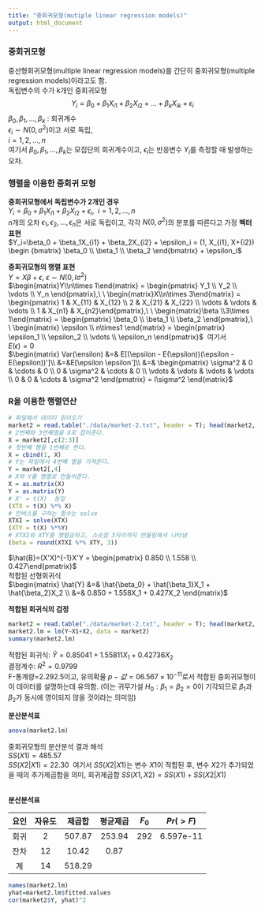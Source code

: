 ```yaml
---
title: "중회귀모형(mutiple linear regression models)"
output: html_document
---
```


### 중회귀모형
중선형회귀모형(multiple linear regression models)를 간단히 중회귀모형(multiple regression models)이라고도 함.\
독립변수의 수가 k개인 중회귀모형\
$$Y_i = \beta_0 + \beta_1X_{i1} + \beta_2X_{i2} + ... + \beta_kX_{ik} + \epsilon_i$$ 
$\beta_0, \beta_1, ..., \beta_k$ : 회귀계수\
$\epsilon_i \sim N(0, \sigma^2)$이고 서로 독립, \
$i = 1, 2, ..., n$\
여기서 $\beta_0, \beta_1, ..., \beta_k$는 모집단의 회귀계수이고,\ $\epsilon_i$는 반응변수 $Y_i$를 측정할 때 발생하는 오차.


### 행렬을 이용한 중회귀 모형
**중회귀모형에서 독립변수가 2개인 경우**\
$Y_i = \beta_0 + \beta_1X_{i1} + \beta_2X_{i2} + \epsilon_i, \ \ i = 1, 2, ..., n$\
$n$개의 오차 $\epsilon_1, \epsilon_2, ..., \epsilon_n$은 서로 독립이고, 각각 $N(0, \sigma^2)$의 분포를 따른다고 가정
**벡터표현**\
$Y_i=\beta_0 + \beta_1X_{i1} + \beta_2X_{i2} + \epsilon_i = (1, X_{i1}, X+{i2}) \begin {bmatrix} \beta_0 \\ \beta_1 \\ \beta_2 \end{bmatrix} + \epsilon_i$


**중회귀모형의 행렬 표현**\
$Y=X\beta + \epsilon, \ \epsilon \sim N(0, I\sigma^2)$\
$\begin{matrix}Y\\n\times 1\end{matrix} = \begin{pmatrix} Y_1 \\ Y_2 \\ \vdots \\ Y_n \end{pmatrix},\ \ \begin{matrix}X\\n\times 3\end{matrix} = \begin{pmatrix} 1 & X_{11} & X_{12} \\ 2 & X_{21} & X_{22} \\ \vdots & \vdots & \vdots \\ 1 & X_{n1} & X_{n2}\end{pmatrix},\ \ \begin{matrix}\beta \\3\times 1\end{matrix} = \begin{pmatrix} \beta_0 \\ \beta_1 \\ \beta_2 \end{pmatrix},\ \ \begin{matrix} \epsilon \\ n\times1 \end{matrix} = \begin{pmatrix} \epsilon_1 \\ \epsilon_2 \\ \vdots \\ \epsilon_n \end{pmatrix}$ 
\ 여기서 \
$E(\epsilon)=0$\
$\begin{matrix}
Var(\ensilon) &=& E[(\epsilon - E(\epsilon))(\epsilon - E(\epsilon))']\\
 &=&E[\epsilon \epsilon']\\
 &=&    \begin{pmatrix} 
          \sigma^2 & 0 & \cdots & 0 \\
          0 & \sigma^2 & \cdots & 0 \\
          \vdots & \vdots & \vdots & \vdots \\
          0 & 0 & \cdots & \sigma^2 
        \end{pmatrix} = I\sigma^2
\end{matrix}$

### R을 이용한 행렬연산

```r
# 파일에서 데이터 읽어오기
market2 = read.table("./data/market-2.txt", header = T); head(market2, 3)
# 2번째와 3번째열을 X로 잡아준다.
X = market2[,c(2:3)]
# 첫번째 행을 1번째로 한다.
X = cbind(1, X)
# Y는 파일에서 4번째 열을 가져온다.
Y = market2[,4]
# X와 Y를 행렬로 만들어준다.
X = as.matrix(X)
Y = as.matrix(Y)
# X' = t(X)  동일
(XTX = t(X) %*% X)
# 인버스를 구하는 함수는 solve
XTXI = solve(XTX)
(XTY = t(X) %*%Y)
# XTXI와 XTY를 행렬곱하고, 소숫점 3자리까지 반올림해서 나타냄
(beta = round(XTXI %*% XTY, 3))
```
$\hat{B}=(X'X)^{-1}X'Y = \begin{pmatrix} 0.850 \\ 1.558 \\ 0.427\end{pmatrix}$ \
적합된 선형회귀식\
$\begin{matrix} \hat{Y} &=&  \hat{\beta_0} + \hat{\beta_1}X_1 + \hat{\beta_2}X_2 \\ &=& 0.850 + 1.558X_1 + 0.427X_2 \end{matrix}$

**적합된 회귀식의 검정**\
```r
market2 = read.table("./data/market-2.txt", header = T); head(market2, 3)
market2.lm = lm(Y~X1+X2, data = market2)
summary(market2.lm)
```
적합된 회귀식: $\hat{Y}=0.85041+1.55811X_1+0.42736X_2$\
결정계수: $R^2 = 0.9799$\
F-통계량=2.292.5이고, 유의확율 $p-값=06.567\times 10^{-11}$로서 적합된 중회귀모형이 이 데이터를 설명하는데 유의함.
(이는 귀무가설 $H_0:\beta_1=\beta_2=0$이 기각되므로 $\beta_1$과 $\beta_2$가 동시에 영이되지 않을 것이라는 의미임)


**분산분석표**\
```r
anova(market2.lm)
```
중회귀모형의 분산분석 결과 해석\
$SS(X1)=485.57$\
$SS(X2|X1)=22.30$\ 
여기서 $SS(X2|X1)$는 변수 $X1$이 적합된 후, 변수 $X2$가 추가되었을 때의 추가제곱합을 의미, 회귀제곱합 $SS(X1, X2)=SS(X1) + SS(X2|X1)$\

\
**분산분석표**\

| 요인 | 자유도 | 제곱합 | 평균제곱 | $F_0$ | $Pr(>F)$ |
| :---: | :---: |  :---: |  :---: | :---: |  :---: |
| 회귀 | 2 | 507.87 | 253.94 | 292 | 6.597e-11 |
| 잔차 | 12 | 10.42 | 0.87 |   |   |
| 계 | 14 | 518.29 |   |   |   |


```r
names(market2.lm)
yhat=market2.lm$fitted.values
cor(market2$Y, yhat)^2
```

```r

```

